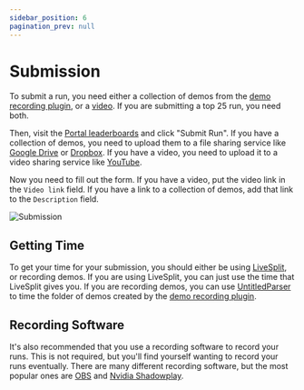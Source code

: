 ```yaml
---
sidebar_position: 6
pagination_prev: null
---
```


# Submission

To submit a run, you need either a collection of demos from the [demo recording plugin](/intro/resources/demo-record-plugin), or a [video](#recording-software).
If you are submitting a top 25 run, you need both.

Then, visit the [Portal leaderboards](https://www.speedrun.com/portal) and click "Submit Run". If you have a collection of
demos, you need to upload them to a file sharing service like [Google Drive](https://drive.google.com/) or [Dropbox](https://www.dropbox.com/).
If you have a video, you need to upload it to a video sharing service like [YouTube](https://www.youtube.com/).


Now you need to fill out the form. If you have a video, put the video link in the `Video link` field. If
you have a link to a collection of demos, add that link to the `Description` field.

![Submission](/img/submission/submission.png)

## Getting Time
To get your time for your submission, you should either be using [LiveSplit](/intro/resources/livesplit), or recording demos. If you are using LiveSplit,
you can just use the time that LiveSplit gives you. If you are recording demos, you can use [UntitledParser](/intro/resources/untitledparser#directory-of-demo-files)
to time the folder of demos created by the [demo recording plugin](/intro/resources/demo-record-plugin).

## Recording Software

It's also recommended that you use a recording software to record your runs. This is not required, but you'll find
yourself wanting to record your runs eventually. There are many different recording software, but the most popular
ones are [OBS](https://obsproject.com/) and [Nvidia Shadowplay](https://www.nvidia.com/en-us/geforce/geforce-experience/shadowplay/).
